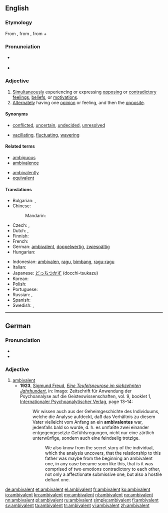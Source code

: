 ==English==
{{was wotd|2008|March|21}}

===Etymology===
From {{term|ambivalence|lang=en}}, from {{etyl|de}} {{term|Ambivalenz|lang=de}}, from {{etyl|la}} {{term|ambi-||in two ways|lang=la}} + {{term|valeo|valeō|be strong|lang=la}}

===Pronunciation===
* {{a|RP|US}} {{IPA|/æmˈbɪv.ə.lənt/}}
* {{audio|en-us-ambivalent.ogg|Audio (US)}}

===Adjective===
{{en-adj}}

# [[simultaneously|Simultaneously]] experiencing or expressing [[oppose|opposing]] or [[contradictory]] [[feeling]]s, [[belief]]s, or [[motivation]]s.
# [[alternate|Alternately]] having one [[opinion]] or feeling, and then the [[opposite]].

====Synonyms====
* {{sense|simultaneously experiencing or expressing opposing feelings}} [[conflicted]], [[uncertain]], [[undecided]], [[unresolved]]
* {{sense|alternately feeling opposing feelings}} [[vacillating]], [[fluctuating]], [[wavering]]

====Related terms====
{{rel-top|}}
* [[ambiguous]]
* [[ambivalence]]
{{rel-mid}}
* [[ambivalently]]
* [[equivalent]]
{{rel-bottom}}

====Translations====
{{trans-top|experiencing or expressing opposing feelings}}
* Bulgarian: {{t|bg|двойствен}}, {{t|bg|противоречив}}
* Chinese:
*: Mandarin: {{t-|cmn|矛盾|tr=máodùn|sc=Hani}}
* Czech: {{t|cs|ambivalentní}}, {{t|cs|rozporuplný|m}}
* Dutch: {{t+|nl|ambivalent}}, {{t+|nl|ambivalente}}
* Finnish: {{t|fi|ristiriitainen}}
* French: {{t+|fr|ambivalent}}
* German: [[ambivalent#German|ambivalent]], [[doppelwertig]], [[zwiespältig]]
* Hungarian: {{t+|hu|ambivalens}}
{{trans-mid}}
* Indonesian: [[ambivalen]], [[ragu]], [[bimbang]], [[ragu|ragu-ragu]]
* Italian: {{t-|it|ambivalente|m|f}}
* Japanese: [[どっちつかず]] (docchi-tsukazu)
* Korean: {{t|ko|반대감정이 공존하는|sc=Hang|tr=bandaegamjeong-i gongjonhaneun}}
* Polish: {{t|pl|ambiwalentny|m}}
* Portuguese: {{t-|pt|ambivalente|m|f}}
* Russian: {{t|ru|двойственный|tr=dvójstvennyj}}, {{t+|ru|противоречивый|tr=protivorečívyj}}
* Spanish: {{t-|es|ambivalente}}
* Swedish: {{t+|sv|ambivalent}}, {{t+|sv|kluven}}
{{trans-bottom}}

----

==German==

===Pronunciation===
* {{IPA|/ʔambivaˈlɛnt/|lang=de}}
* {{audio|De-at-ambivalent.ogg|Audio (Austria)}}

===Adjective===
{{de-adj|comparative=ambivalenter|superlative=ambivalentesten}}

# [[ambivalent#English|ambivalent]]
#* '''1923''', [[w:Sigmund Freud|Sigmund Freud]], ''[[s:de:Eine Teufelsneurose im siebzehnten Jahrhundert|Eine Teufelsneurose im siebzehnten Jahrhundert]]'', in: Imago: Zeitschrift für Anwendung der Psychoanalyse auf die Geisteswissenschaften, vol. 9, booklet 1, [[w:de:Internationaler Psychoanalytischer Verlag|Internationaler Psychoanalytischer Verlag]], page 13–14:
#*: Wir wissen auch aus der Geheimgeschichte des Individuums, welche die Analyse aufdeckt, daß das Verhältnis zu diesem Vater vielleicht vom Anfang an ein '''ambivalentes''' war, jedenfalls bald so wurde, d. h. es umfaßte zwei einander entgegengesetzte Gefühlsregungen, nicht nur eine zärtlich unterwürfige, sondern auch eine feindselig trotzige.
#*:: We also know from the secret story of the individual, which the analysis uncovers, that the relationship to this father was maybe from the beginning an ambivalent one, in any case became soon like this, that is it was comprised of two emotions contradictory to each other, not only a affectionate submissive one, but also a hostile defiant one.

[[de:ambivalent]]
[[et:ambivalent]]
[[el:ambivalent]]
[[fr:ambivalent]]
[[ko:ambivalent]]
[[io:ambivalent]]
[[kn:ambivalent]]
[[my:ambivalent]]
[[nl:ambivalent]]
[[no:ambivalent]]
[[nn:ambivalent]]
[[pl:ambivalent]]
[[ru:ambivalent]]
[[simple:ambivalent]]
[[fi:ambivalent]]
[[sv:ambivalent]]
[[ta:ambivalent]]
[[tr:ambivalent]]
[[vi:ambivalent]]
[[zh:ambivalent]]